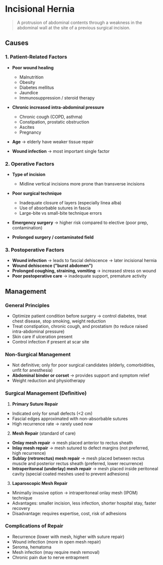 # Incisional Hernia

> A protrusion of abdominal contents through a weakness in the abdominal wall at the site of a previous surgical incision.

## Causes

### 1. Patient-Related Factors

- **Poor wound healing**

  - Malnutrition
  - Obesity
  - Diabetes mellitus
  - Jaundice
  - Immunosuppression / steroid therapy

- **Chronic increased intra-abdominal pressure**

  - Chronic cough (COPD, asthma)
  - Constipation, prostatic obstruction
  - Ascites
  - Pregnancy

- **Age** → elderly have weaker tissue repair
- **Wound infection** → most important single factor

### 2. Operative Factors

- **Type of incision**

  - Midline vertical incisions more prone than transverse incisions

- **Poor surgical technique**

  - Inadequate closure of layers (especially linea alba)
  - Use of absorbable sutures in fascia
  - Large-bite vs small-bite technique errors

- **Emergency surgery** → higher risk compared to elective (poor prep, contamination)
- **Prolonged surgery / contaminated field**

### 3. Postoperative Factors

- **Wound infection** → leads to fascial dehiscence → later incisional hernia
- **Wound dehiscence ("burst abdomen")**
- **Prolonged coughing, straining, vomiting** → increased stress on wound
- **Poor postoperative care** → inadequate support, premature activity

## Management

### General Principles

- Optimize patient condition before surgery → control diabetes, treat chest disease, stop smoking, weight reduction
- Treat constipation, chronic cough, and prostatism (to reduce raised intra-abdominal pressure)
- Skin care if ulceration present
- Control infection if present at scar site

### Non-Surgical Management

- Not definitive; only for poor surgical candidates (elderly, comorbidities, unfit for anesthesia)
- **Abdominal binder or corset** → provides support and symptom relief
- Weight reduction and physiotherapy

### Surgical Management (Definitive)

1. **Primary Suture Repair**

- Indicated only for small defects (\<2 cm)
- Fascial edges approximated with non-absorbable sutures
- High recurrence rate → rarely used now

2. **Mesh Repair** (standard of care)

- **Onlay mesh repair** → mesh placed anterior to rectus sheath
- **Inlay mesh repair** → mesh sutured to defect margins (not preferred, high recurrence)
- **Sublay (retrorectus) mesh repair** → mesh placed between rectus muscle and posterior rectus sheath (preferred, lower recurrence)
- **Intraperitoneal (underlay) mesh repair** → mesh placed inside peritoneal cavity (special coated meshes used to prevent adhesions)

3. **Laparoscopic Mesh Repair**

- Minimally invasive option → intraperitoneal onlay mesh (IPOM) technique
- Advantages: smaller incision, less infection, shorter hospital stay, faster recovery
- Disadvantage: requires expertise, cost, risk of adhesions

### Complications of Repair

- Recurrence (lower with mesh, higher with suture repair)
- Wound infection (more in open mesh repair)
- Seroma, hematoma
- Mesh infection (may require mesh removal)
- Chronic pain due to nerve entrapment
